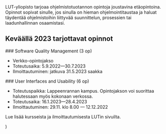 
<ContentContainer>

<ModuleHeader>
  <ModuleImage src="LUT-LOGO-WHITE-PNG.png" alt="LUT"></ModuleImage>
</ModuleHeader>

<ModuleDescriptionText>
LUT-yliopisto tarjoaa ohjelmistotuotannon opintoja joustavina etäopintoina. Opinnot sopivat sinulle, jos sinulla on hieman ohjelmointitaustaa ja haluat täydentää ohjelmistoihin liittyvää suunnittelun, prosessien tai laadunhallinnan osaamistasi.
</ModuleDescriptionText>

</ContentContainer>

<CustomModuleContent>

## Keväällä 2023 tarjottavat opinnot

<CustomModuleCourse>
  ### Software Quality Management (3 op)

  * Verkko-opintojakso
  * Toteutusaika: 5.9.2022&mdash;30.7.2023
  * Ilmoittautuminen: jatkuva 31.5.2023 saakka
</CustomModuleCourse>

<CustomModuleCourse>
  ### User Interfaces and Usability (6 op)

  * Toteutuspaikka: Lappeenrannan kampus. Opintojakson voi suorittaa halutessaan myös kokonaan verkossa.
  * Toteutusaika: 16.1.2023&mdash;28.4.2023
  * Ilmoittautuminen: 29.11. klo 8.00 &mdash; 12.12.2022
</CustomModuleCourse>

<OutboundLink eventLabel="custom: lut-ohjelmistotuotanto" to="https://www.lut.fi/fi/opiskelu/avoin-yliopisto/avoimen-yliopiston-opintotarjonta/ohjelmistotuotannon-opintokokonaisuus">Lue lisää kursseista ja ilmoittautumisesta LUTin sivuilta.</OutboundLink>

</CustomModuleContent>
  <CustomModule children={children} backgroundColor="#000000" />
)
